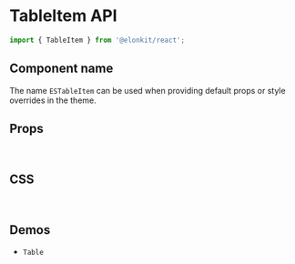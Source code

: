 
<Meta title="Components API/TableItem" />

# TableItem API

```js
import { TableItem } from '@elonkit/react';
```

## Component name

The name `ESTableItem` can be used when providing default props or style overrides in the theme.

## Props

<TableInterface name="TableItemProps" variant="props" />

<br />

## CSS

<TableInterface name="TableItemClasses" variant="css" />

<br />

## Demos

<ul>
  <li>
    <LinkTo kind="components-Table" story="demo">
      <code>Table</code>
    </LinkTo>
  </li>
</ul>
